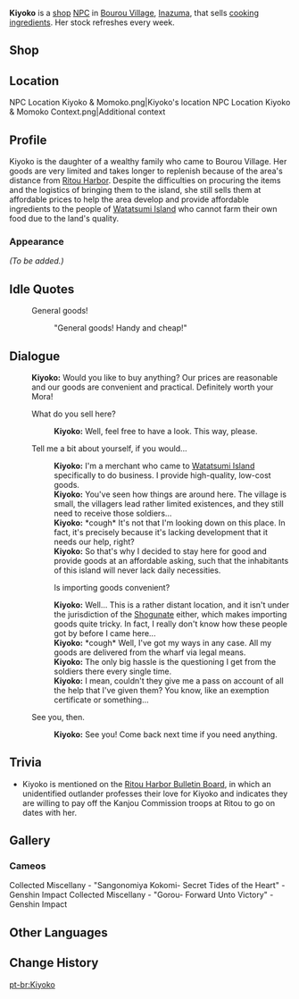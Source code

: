 {{Meta
<!-- REMOVE THIS TEMPLATE AFTER ADDING MISSING INFO -->
|missing_NPC_profile  = yes
}}
{{Character Infobox
|type             = Open-World NPC
|image            = NPC Kiyoko.png
|realname         = 
|region           = Inazuma
|location         = Inazuma
|affiliation      = 
|title            = Merchant
|voiceEN          = 
|voiceCN          = 
|voiceJP          = 
}}
'''Kiyoko''' is a [[shop]] [[NPC]] in [[Bourou Village]], [[Inazuma]], that sells [[Cooking Ingredient|cooking ingredients]]. Her stock refreshes every week.

==Shop==
{{Shop/Header|note=Refreshes|total=1|vendor=Kiyoko}}
{{Shop|Milk|60|10|note=Weekly|total=1}}
{{Shop|Tomato|80|10|note=Weekly|total=1}}
{{Shop|Potato|80|10|note=Weekly|total=1}}
{{Shop|Wheat|60|10|note=Weekly|total=1}}
{{Shop|Tofu|60|10|note=Weekly|total=1}}
{{Shop/Footer|note=&#32;|total=3,400}}

==Location==
<gallery>
NPC Location Kiyoko & Momoko.png|Kiyoko's location
NPC Location Kiyoko & Momoko Context.png|Additional context
</gallery>

==Profile==
<!-- detailed story/lore information goes here -->
Kiyoko is the daughter of a wealthy family who came to Bourou Village. Her goods are very limited and takes longer to replenish because of the area's distance from [[Ritou|Ritou Harbor]]. Despite the difficulties on procuring the items and the logistics of bringing them to the island, she still sells them at affordable prices to help the area develop and provide affordable ingredients to the people of [[Watatsumi Island]] who cannot farm their own food due to the land's quality.
===Appearance===
''(To be added.)''

==Idle Quotes==
{{Dialogue Start}}
: {{DIcon|Idle}} General goods!
:: {{A|VO Kiyoko 01.ogg}} "General goods! Handy and cheap!"
{{Dialogue End}}

==Dialogue==
{{Dialogue Start}}
:'''Kiyoko:''' Would you like to buy anything? Our prices are reasonable and our goods are convenient and practical. Definitely worth your Mora!
:{{DIcon|Shop}} What do you sell here?
::'''Kiyoko:''' Well, feel free to have a look. This way, please.
:{{DIcon}} Tell me a bit about yourself, if you would...
::'''Kiyoko:''' I'm a merchant who came to [[Watatsumi Island]] specifically to do business. I provide high-quality, low-cost goods.
::'''Kiyoko:''' You've seen how things are around here. The village is small, the villagers lead rather limited existences, and they still need to receive those soldiers...
::'''Kiyoko:''' *cough* It's not that I'm looking down on this place. In fact, it's precisely because it's lacking development that it needs our help, right?
::'''Kiyoko:''' So that's why I decided to stay here for good and provide goods at an affordable asking, such that the inhabitants of this island will never lack daily necessities.
::{{DIcon}} Is importing goods convenient?
::'''Kiyoko:''' Well... This is a rather distant location, and it isn't under the jurisdiction of the [[Shogunate]] either, which makes importing goods quite tricky. In fact, I really don't know how these people got by before I came here...
::'''Kiyoko:''' *cough* Well, I've got my ways in any case. All my goods are delivered from the wharf via legal means.
::'''Kiyoko:''' The only big hassle is the questioning I get from the soldiers there every single time.
::'''Kiyoko:''' I mean, couldn't they give me a pass on account of all the help that I've given them? You know, like an exemption certificate or something...
:{{DIcon}} See you, then.
::'''Kiyoko:''' See you! Come back next time if you need anything.
{{Dialogue End}}

==Trivia==
* Kiyoko is mentioned on the [[Ritou Harbor Bulletin Board#Outlander's Message|Ritou Harbor Bulletin Board]], in which an unidentified outlander professes their love for Kiyoko and indicates they are willing to pay off the Kanjou Commission troops at Ritou to go on dates with her.

==Gallery==
===Cameos===
<gallery>
Collected Miscellany - "Sangonomiya Kokomi- Secret Tides of the Heart" - Genshin Impact
Collected Miscellany - "Gorou- Forward Unto Victory" - Genshin Impact
</gallery>

==Other Languages==
{{Other Languages
|default_hidden = 1
|en      = Kiyoko
|zhs     = 清子
|zhs_rm  = Qīngzi
|zht     = 清子
|zht_rm  = Qīngzi
|ja      = 清子
|ja_rm   = Kiyoko
|ko      = 키요코
|es      = Kiyoko
|fr      = Kiyoko
|ru      = Киёко
|th      = Kiyoko
|vi      = Kiyoko
|de      = Kiyoko
|id      = Kiyoko
|pt      = Kiyoko
|tr      = Kiyoko
|it      = Kiyoko
}}

==Change History==
{{Change History|2.1}}
[[pt-br:Kiyoko]]